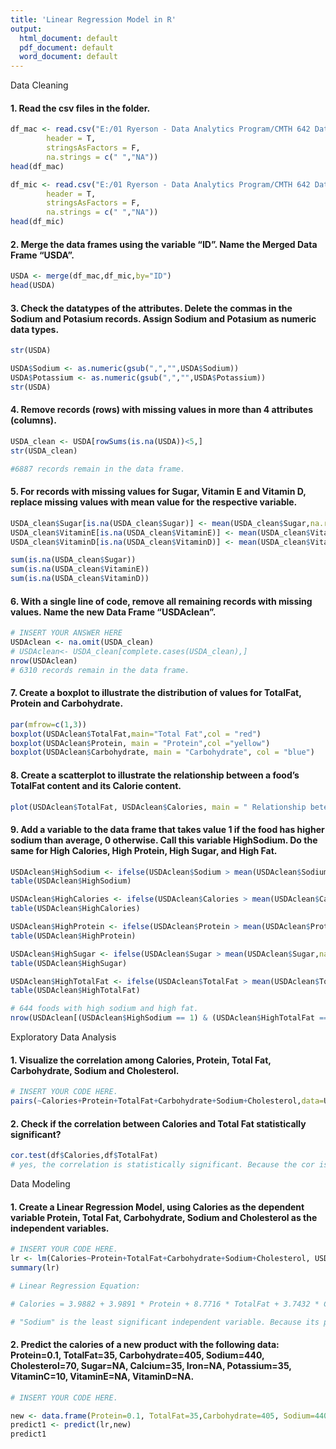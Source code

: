 ---
title: 'Linear Regression Model in R'
output:
  html_document: default
  pdf_document: default
  word_document: default
---

Data Cleaning

#### 1. Read the csv files in the folder. 
```{r}

df_mac <- read.csv("E:/01 Ryerson - Data Analytics Program/CMTH 642 Data Analytics - advanced methods/Assignment/USDA_Macronutrients.csv",
        header = T,
        stringsAsFactors = F,
        na.strings = c(" ","NA"))
head(df_mac)

df_mic <- read.csv("E:/01 Ryerson - Data Analytics Program/CMTH 642 Data Analytics - advanced methods/Assignment/USDA_Micronutrients.csv",
        header = T,
        stringsAsFactors = F,
        na.strings = c(" ","NA"))
head(df_mic)

```

#### 2. Merge the data frames using the variable "ID". Name the Merged Data Frame "USDA". 
```{r}

USDA <- merge(df_mac,df_mic,by="ID")
head(USDA)
```

#### 3. Check the datatypes of the attributes. Delete the commas in the Sodium and Potasium records. Assign Sodium and Potasium as numeric data types. 
```{r}

str(USDA)

USDA$Sodium <- as.numeric(gsub(",","",USDA$Sodium))
USDA$Potassium <- as.numeric(gsub(",","",USDA$Potassium))
str(USDA)

```

#### 4. Remove records (rows) with missing values in more than 4 attributes (columns).
```{r}

USDA_clean <- USDA[rowSums(is.na(USDA))<5,]
str(USDA_clean)

#6887 records remain in the data frame. 
```

#### 5. For records with missing values for Sugar, Vitamin E and Vitamin D, replace missing values with mean value for the respective variable. 
```{r}

USDA_clean$Sugar[is.na(USDA_clean$Sugar)] <- mean(USDA_clean$Sugar,na.rm = T)
USDA_clean$VitaminE[is.na(USDA_clean$VitaminE)] <- mean(USDA_clean$VitaminE,na.rm = T)
USDA_clean$VitaminD[is.na(USDA_clean$VitaminD)] <- mean(USDA_clean$VitaminD,na.rm = T)

sum(is.na(USDA_clean$Sugar))
sum(is.na(USDA_clean$VitaminE))
sum(is.na(USDA_clean$VitaminD))
```

#### 6. With a single line of code, remove all remaining records with missing values. Name the new Data Frame "USDAclean".
```{r}
# INSERT YOUR ANSWER HERE
USDAclean <- na.omit(USDA_clean)
# USDAclean<- USDA_clean[complete.cases(USDA_clean),]
nrow(USDAclean)
# 6310 records remain in the data frame.
```

#### 7. Create a boxplot to illustrate the distribution of values for TotalFat, Protein and Carbohydrate. 
```{r}

par(mfrow=c(1,3))
boxplot(USDAclean$TotalFat,main="Total Fat",col = "red")
boxplot(USDAclean$Protein, main = "Protein",col ="yellow")
boxplot(USDAclean$Carbohydrate, main = "Carbohydrate", col = "blue")
```

#### 8. Create a scatterplot to illustrate the relationship between a food's TotalFat content and its Calorie content. 
```{r}

plot(USDAclean$TotalFat, USDAclean$Calories, main = " Relationship beteween Total Fat and Calorie", xlab = "total fat", ylab = "calories",col="blue")
```

#### 9. Add a variable to the data frame that takes value 1 if the food has higher sodium than average, 0 otherwise. Call this variable HighSodium. Do the same for High Calories, High Protein, High Sugar, and High Fat.
```{r}

USDAclean$HighSodium <- ifelse(USDAclean$Sodium > mean(USDAclean$Sodium,na.rm = T),1,0)
table(USDAclean$HighSodium)

USDAclean$HighCalories <- ifelse(USDAclean$Calories > mean(USDAclean$Calories,na.rm = T),1,0)
table(USDAclean$HighCalories)

USDAclean$HighProtein <- ifelse(USDAclean$Protein > mean(USDAclean$Protein,na.rm = T),1,0)
table(USDAclean$HighProtein)

USDAclean$HighSugar <- ifelse(USDAclean$Sugar > mean(USDAclean$Sugar,na.rm = T),1,0)
table(USDAclean$HighSugar)

USDAclean$HighTotalFat <- ifelse(USDAclean$TotalFat > mean(USDAclean$TotalFat,na.rm = T),1,0)
table(USDAclean$HighTotalFat)

# 644 foods with high sodium and high fat.
nrow(USDAclean[(USDAclean$HighSodium == 1) & (USDAclean$HighTotalFat == 1),])
```



Exploratory Data Analysis

#### 1. Visualize the correlation among Calories, Protein, Total Fat, Carbohydrate, Sodium and Cholesterol. 
```{r}
# INSERT YOUR CODE HERE.
pairs(~Calories+Protein+TotalFat+Carbohydrate+Sodium+Cholesterol,data=USDAclean,main="Correlation Among Variables")
```

#### 2. Check if the correlation between Calories and Total Fat statistically significant? 
```{r}

cor.test(df$Calories,df$TotalFat)
# yes, the correlation is statistically significant. Because the cor is 0.8 which indicates a strong positive correlation (close to 1),and p-value is much less than 0.05.
```

Data Modeling

#### 1. Create a Linear Regression Model, using Calories as the dependent variable Protein, Total Fat, Carbohydrate, Sodium and Cholesterol as the independent variables. 
```{r}
# INSERT YOUR CODE HERE.
lr <- lm(Calories~Protein+TotalFat+Carbohydrate+Sodium+Cholesterol, USDAclean)
summary(lr)
```

```{r}
# Linear Regression Equation:

# Calories = 3.9882 + 3.9891 * Protein + 8.7716 * TotalFat + 3.7432 * Carbohydrate + 0.0003 * Sodium + 0.011 * Cholesterol
```

```{r}

# "Sodium" is the least significant independent variable. Because its p-value is greater than 0.05, showing the least significant effect on dependent variable. 
```

#### 2. Predict the calories of a new product with the following data:                                                  Protein=0.1, TotalFat=35, Carbohydrate=405, Sodium=440, Cholesterol=70, Sugar=NA, Calcium=35, Iron=NA, Potassium=35, VitaminC=10,	VitaminE=NA, VitaminD=NA.                                                                                                         
```{r}
# INSERT YOUR CODE HERE.

new <- data.frame(Protein=0.1, TotalFat=35,Carbohydrate=405, Sodium=440, Cholesterol=70)
predict1 <- predict(lr,new)
predict1
```



